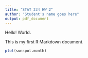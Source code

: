```yaml
---
title: "STAT 234 HW 2"
author: "Student's name goes here"
output: pdf_document
---
```


Hello! World. 

This is my first R Markdown document. 

```r
plot(sunspot.month)
```